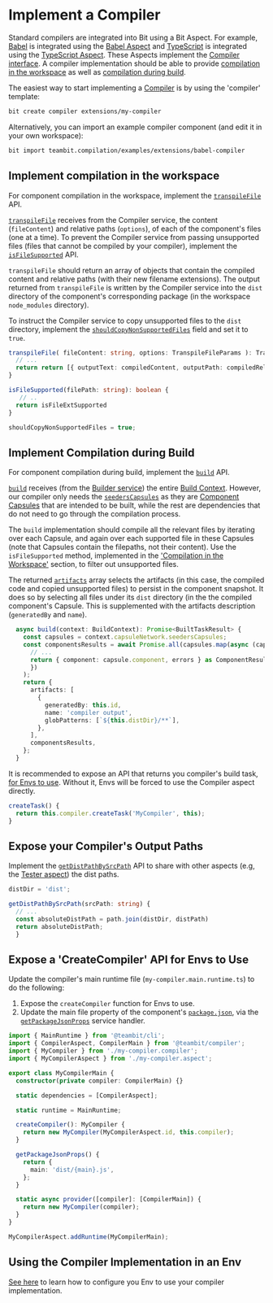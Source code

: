 # Implement a Compiler

Standard compilers are integrated into Bit using a Bit Aspect. For example, [Babel](https://babeljs.io/) is integrated using the [Babel Aspect](https://bit.dev/teambit/compilation/babel) and [TypeScript](https://www.typescriptlang.org/) is integrated using the [TypeScript Aspect](https://bit.dev/teambit/typescript/typescript).
These Aspects implement the [Compiler interface](https://bit.dev/teambit/compilation/compiler/~code/types.ts). A compiler implementation should be able to provide [compilation in the workspace](/dev-services-overview/compiler/compiling-during-development) as well as [compilation during build](/dev-services-overview/compiler/compiling-during-build).

The easiest way to start implementing a [Compiler](/dev-services-overview/compiler/compiler-overview) is by using the 'compiler' template:

```bash title="Create a new Aspect component"
bit create compiler extensions/my-compiler
```

Alternatively, you can import an example compiler component (and edit it in your own workspace):

```bash
bit import teambit.compilation/examples/extensions/babel-compiler
```

## Implement compilation in the workspace

For component compilation in the workspace, implement the [`transpileFile`](/dev-services-overview/compiler/compiler-api#transpilefile) API.

[`transpileFile`](/dev-services-overview/compiler/compiler-api#transpilefile) receives from the Compiler service, the content (`fileContent`) and relative paths (`options`), of each of the component's files (one at a time).
To prevent the Compiler service from passing unsupported files (files that cannot be compiled by your compiler), implement the [`isFileSupported`](/dev-services-overview/compiler/compiler-api#isfilesupported) API.

`transpileFile` should return an array of objects that contain the compiled content and relative paths (with their new filename extensions).
The output returned from `transpileFile` is written by the Compiler service into the `dist` directory of the component's corresponding package (in the workspace `node_modules` directory).

To instruct the Compiler service to copy unsupported files to the `dist` directory, implement the [`shouldCopyNonSupportedFiles`](</dev-services-overview/compiler/compiler-api#shouldcopynonsupportedfiles-(optional)>) field and set it to `true`.

```ts
transpileFile( fileContent: string, options: TranspileFileParams ): TranspileFileOutput {
  // ...
  return return [{ outputText: compiledContent, outputPath: compiledRelPath }];
}

isFileSupported(filePath: string): boolean {
   // ..
  return isFileExtSupported
}

shouldCopyNonSupportedFiles = true;
```

## Implement Compilation during Build

For component compilation during build, implement the [`build`](/dev-services-overview/compiler/compiler-api#build) API.

[`build`](/dev-services-overview/compiler/compiler-api#transpilefilei) receives (from the [Builder service](/dev-services-overview/builder/builder-overview)) the entire [Build Context](/dev-services-overview/builder/implement-build-task#buildcontext).
However, our compiler only needs the [`seedersCapsules`](/dev-services-overview/builder/implement-build-task#capsulenetwork) as they are [Component Capsules](/components/component-capsules) that are intended to be built, while the rest are dependencies that do not need to go through the compilation process.

The `build` implementation should compile all the relevant files by iterating over each Capsule, and again over each supported file in these Capsules (note that Capsules contain the filepaths, not their content). Use the `isFileSupported` method, implemented in the ['Compilation in the Workspace'](#implement-compilation-in-the-workspace) section, to filter out unsupported files.

The returned [`artifacts`](/dev-services-overview/builder/build-artifacts) array selects the artifacts (in this case, the compiled code and copied unsupported files) to persist in the component snapshot. It does so by selecting all files under its `dist` directory (in the the compiled component's Capsule.
This is supplemented with the artifacts description (`generatedBy` and `name`).

```ts
  async build(context: BuildContext): Promise<BuiltTaskResult> {
    const capsules = context.capsuleNetwork.seedersCapsules;
    const componentsResults = await Promise.all(capsules.map(async (capsule) => {
      // ...
      return { component: capsule.component, errors } as ComponentResult;
      })
    );
    return {
      artifacts: [
        {
          generatedBy: this.id,
          name: 'compiler output',
          globPatterns: [`${this.distDir}/**`],
        },
      ],
      componentsResults,
    };
  }
```

It is recommended to expose an API that returns you compiler's build task, [for Envs to use](/dev-services-overview/compiler/using-a-compiler). Without it, Envs will be forced to use the Compiler aspect directly.

```ts
createTask() {
  return this.compiler.createTask('MyCompiler', this);
}
```

## Expose your Compiler's Output Paths

Implement the [`getDistPathBySrcPath`](/dev-services-overview/compiler/compiler-api#getdistpathbysrcpath) API to share with other aspects (e.g, the [Tester aspect](/dev-services-overview/tester/testing-during-build)) the dist paths.

```ts
distDir = 'dist';

getDistPathBySrcPath(srcPath: string) {
  // ...
  const absoluteDistPath = path.join(distDir, distPath)
  return absoluteDistPath;
  }
```

## Expose a 'CreateCompiler' API for Envs to Use

Update the compiler's main runtime file (`my-compiler.main.runtime.ts`) to do the following:

1. Expose the `createCompiler` function for Envs to use.
1. Update the main file property of the component's [`package.json`](/packages/package-json), via the [`getPackageJsonProps`](/packages/managing-package-json) service handler.

```ts
import { MainRuntime } from '@teambit/cli';
import { CompilerAspect, CompilerMain } from '@teambit/compiler';
import { MyCompiler } from './my-compiler.compiler';
import { MyCompilerAspect } from './my-compiler.aspect';

export class MyCompilerMain {
  constructor(private compiler: CompilerMain) {}

  static dependencies = [CompilerAspect];

  static runtime = MainRuntime;

  createCompiler(): MyCompiler {
    return new MyCompiler(MyCompilerAspect.id, this.compiler);
  }

  getPackageJsonProps() {
    return {
      main: 'dist/{main}.js',
    };
  }

  static async provider([compiler]: [CompilerMain]) {
    return new MyCompiler(compiler);
  }
}

MyCompilerAspect.addRuntime(MyCompilerMain);
```

## Using the Compiler Implementation in an Env

[See here](/dev-services-overview/compiler/using-a-compiler) to learn how to configure you Env to use your compiler implementation.
